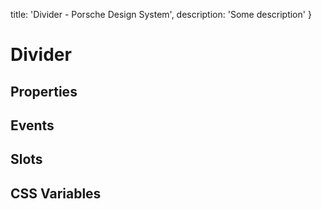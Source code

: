 
  title: 'Divider - Porsche Design System',
  description: 'Some description'
}

# Divider <ComponentStatus tagName="p-divider"></ComponentStatus>

## Properties

<ComponentMetaProps tagName="p-divider"></ComponentMetaProps>

## Events

<ComponentMetaEvents tagName="p-divider"></ComponentMetaEvents>

## Slots

<ComponentMetaSlots tagName="p-divider"></ComponentMetaSlots>

## CSS Variables

<ComponentMetaCssVariables tagName="p-divider"></ComponentMetaCssVariables>